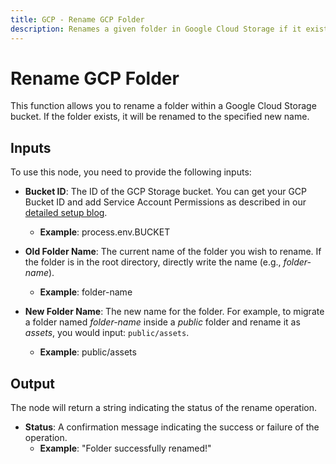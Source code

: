 ```yaml
---
title: GCP - Rename GCP Folder
description: Renames a given folder in Google Cloud Storage if it exists.
---
```



# Rename GCP Folder
This function allows you to rename a folder within a Google Cloud Storage bucket. If the folder exists, it will be renamed to the specified new name.

<Node id="@buildship/gcp-storage-folder-rename" version="1.2.0" />

## Inputs
To use this node, you need to provide the following inputs:

- **Bucket ID**: The ID of the GCP Storage bucket. You can get your GCP Bucket ID and add Service Account Permissions as described in our [detailed setup blog](https://docs.buildship.com/tutorials/gcp-storage#access-buildship-settings).
  - **Example**: process.env.BUCKET

- **Old Folder Name**: The current name of the folder you wish to rename. If the folder is in the root directory, directly write the name (e.g., *folder-name*).
  - **Example**: folder-name

- **New Folder Name**: The new name for the folder. For example, to migrate a folder named *folder-name* inside a *public* folder and rename it as *assets*, you would input: `public/assets`.
  - **Example**: public/assets

## Output
The node will return a string indicating the status of the rename operation.

- **Status**: A confirmation message indicating the success or failure of the operation.
  - **Example**: "Folder successfully renamed!"